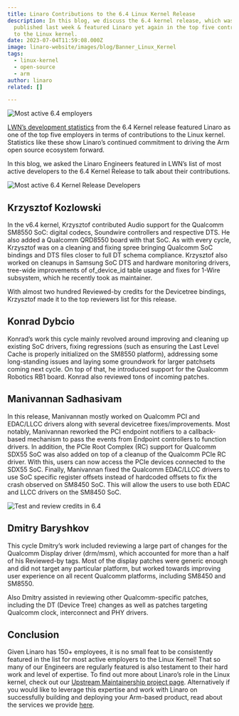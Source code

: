 ```yaml
---
title: Linaro Contributions to the 6.4 Linux Kernel Release
description: In this blog, we discuss the 6.4 kernel release, which was
  published last week & featured Linaro yet again in the top five contributors
  to the Linux kernel.
date: 2023-07-04T11:59:08.000Z
image: linaro-website/images/blog/Banner_Linux_Kernel
tags:
  - linux-kernel
  - open-source
  - arm
author: linaro
related: []

---
```


![Most active 6.4 employers](/linaro-website/images/blog/most-active-6.4-employers)

[LWN’s development statistics](https://lwn.net/Articles/936113/) from the 6.4 Kernel release featured Linaro as one of the top five employers in terms of contributions to the Linux kernel. Statistics like these show Linaro’s continued commitment to driving the Arm open source ecosystem forward. 

In this blog, we asked the Linaro Engineers featured in LWN’s list of most active developers to the 6.4 Kernel Release to talk about their contributions.

![Most active 6.4 Kernel Release Developers](/linaro-website/images/blog/most-active-6.4-kernel-release-developers2)

## Krzysztof Kozlowski

In the v6.4 kernel, Krzysztof contributed Audio support for the Qualcomm SM8550 SoC: digital codecs, Soundwire controllers and respective DTS. He also added a Qualcomm QRD8550 board with that SoC. As with every cycle, Krzysztof was on a cleaning and fixing spree bringing Qualcomm SoC bindings and DTS files closer to full DT schema compliance. Krzysztof also worked on cleanups in Samsung SoC DTS and hardware monitoring drivers, tree-wide improvements of of\_device\_id table usage and fixes for 1-Wire subsystem, which he recently took as maintainer.

With almost two hundred Reviewed-by credits for the Devicetree bindings, Krzysztof made it to the top reviewers list for this release.

## Konrad Dybcio

Konrad’s work this cycle mainly revolved around improving and cleaning up existing SoC drivers, fixing regressions (such as ensuring the Last Level Cache is properly initialized on the SM8550 platform), addressing some long-standing issues and laying some groundwork for larger patchsets coming next cycle. On top of that, he introduced support for the Qualcomm Robotics RB1 board. Konrad also reviewed tons of incoming patches.

## Manivannan Sadhasivam

In this release, Manivannan mostly worked on Qualcomm PCI and EDAC/LLCC drivers along with several devicetree fixes/improvements. Most notably, Manivannan reworked the PCI endpoint notifiers to a callback-based mechanism to pass the events from Endpoint controllers to function drivers. In addition, the PCIe Root Complex (RC) support for Qualcomm SDX55 SoC was also added on top of a cleanup of the Qualcomm PCIe RC driver. With this, users can now access the PCIe devices connected to the SDX55 SoC. Finally, Manivannan fixed the Qualcomm EDAC/LLCC drivers to use SoC specific register offsets instead of hardcoded offsets to fix the crash observed on SM8450 SoC. This will allow the users to use both EDAC and LLCC drivers on the SM8450 SoC.

![Test and review credits in 6.4](/linaro-website/images/blog/test-and-review-credits-in-6.4)

## Dmitry Baryshkov 

This cycle Dmitry’s work included reviewing a large part of changes for the Qualcomm Display driver (drm/msm), which accounted for more than a half of his Reviewed-by tags. Most of the display patches were generic enough and did not target any particular platform, but worked towards improving user experience on all recent Qualcomm platforms, including SM8450 and SM8550.

Also Dmitry assisted in reviewing other Qualcomm-specific patches, including the DT (Device Tree) changes as well as patches targeting Qualcomm clock, interconnect and PHY drivers.

## Conclusion

Given Linaro has 150+ employees, it is no small feat to be consistently featured in the list for most active employers to the Linux Kernel! That so many of our Engineers are regularly featured is also testament to their hard work and level of expertise. To find out more about Linaro’s role in the Linux kernel, check out our [Upstream Maintainership project page](https://linaro.atlassian.net/wiki/spaces/UM/overview). Alternatively if you would like to leverage this expertise and work with Linaro on successfully building and deploying your Arm-based product, read about the services we provide [here](https://www.linaro.org/services/).
